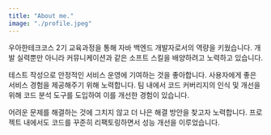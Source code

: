 ```yaml
---
title: "About me."
image: "./profile.jpeg"
---
```


우아한테크코스 2기 교육과정을 통해 자바 백엔드 개발자로서의 역량을 키웠습니다. 개발 실력뿐만 아니라 커뮤니케이션과 같은 소프트 스킬을 배양하려고 노력하고 있습니다.

테스트 작성으로 안정적인 서비스 운영에 기여하는 것을 좋아합니다. 사용자에게 좋은 서비스 경험을 제공해주기 위해 노력합니다. 팀 내에서 코드 커버리지의 인식 및 개선을 위해 코드 분석 도구를 도입하여 이를 개선한 경험이 있습니다.

어려운 문제를 해결하는 것에 그치지 않고 더 나은 해결 방안을 찾고자 노력합니다. 프로젝트 내에서도 코드를 꾸준히 리팩토링하면서 성능 개선을 이루었습니다.